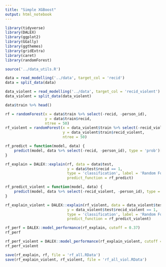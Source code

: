 ```yaml
---
title: "Simple XGBoost"
output: html_notebook
---
```


```r
library(tidyverse)
library(DALEX)
library(ggplot2)
library(GGally)
library(ggthemes)
library(gridExtra)
library(caret)
library(randomForest)

source('../data_utils.R')
```

```r
data = read_modelling('../data', target_col = 'recid')
data = split_data(data)

data_violent = read_modelling('../data', target_col = 'recid_violent')
data_violent = split_data(data_violent)

data$train %>% head()
```

```r
rf = randomForest(x = data$train %>% select(-recid, -person_id), 
                  y = data$train$recid,
                  ntree = 50)
rf_violent = randomForest(x = data_violent$train %>% select(-recid_violent, -person_id), 
                          y = data_violent$train$recid_violent,
                          ntree = 50)
```

```r
rf_predict = function(model, data) {
    predict(model, data %>% select(-recid, -person_id), type = 'prob')[, 2]
}

rf_explain = DALEX::explain(rf, data = data$test,
                            y = data$test$recid == 1, 
                            type = 'classification', label = 'Random Forest',
                            predict_function = rf_predict)

rf_predict_violent = function(model, data) {
    predict(model, data %>% select(-recid_violent, -person_id), type = 'prob')[, 2]
}

rf_explain_violent = DALEX::explain(rf_violent, data = data_violent$test,
                            y = data_violent$test$recid_violent == 1, 
                            type = 'classification', label = 'Random Forest Violent',
                            predict_function = rf_predict_violent)
```

```r
rf_perf = DALEX::model_performance(rf_explain, cutoff = 0.37)
rf_perf

rf_perf_violent = DALEX::model_performance(rf_explain_violent, cutoff = 0.16)
rf_perf_violent
```

```r
save(rf_explain, rf, file = 'rf_all.RData')
save(rf_explain_violent, rf_violent, file = 'rf_all_viol.RData')
```

